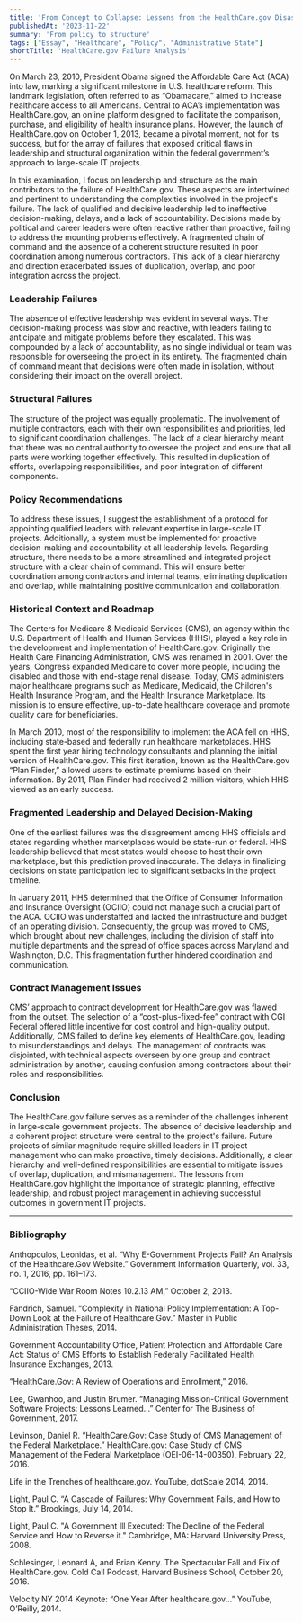 ```yaml
---
title: 'From Concept to Collapse: Lessons from the HealthCare.gov Disaster'
publishedAt: '2023-11-22'
summary: 'From policy to structure'
tags: ["Essay", "Healthcare", "Policy", "Administrative State"]
shortTitle: 'HealthCare.gov Failure Analysis'
---
```


On March 23, 2010, President Obama signed the Affordable Care Act (ACA) into law, marking a significant milestone in U.S. healthcare reform. This landmark legislation, often referred to as “Obamacare,” aimed to increase healthcare access to all Americans. Central to ACA’s implementation was HealthCare.gov, an online platform designed to facilitate the comparison, purchase, and eligibility of health insurance plans. However, the launch of HealthCare.gov on October 1, 2013, became a pivotal moment, not for its success, but for the array of failures that exposed critical flaws in leadership and structural organization within the federal government’s approach to large-scale IT projects.

In this examination, I focus on leadership and structure as the main contributors to the failure of HealthCare.gov. These aspects are intertwined and pertinent to understanding the complexities involved in the project's failure. The lack of qualified and decisive leadership led to ineffective decision-making, delays, and a lack of accountability. Decisions made by political and career leaders were often reactive rather than proactive, failing to address the mounting problems effectively. A fragmented chain of command and the absence of a coherent structure resulted in poor coordination among numerous contractors. This lack of a clear hierarchy and direction exacerbated issues of duplication, overlap, and poor integration across the project.

### Leadership Failures

The absence of effective leadership was evident in several ways. The decision-making process was slow and reactive, with leaders failing to anticipate and mitigate problems before they escalated. This was compounded by a lack of accountability, as no single individual or team was responsible for overseeing the project in its entirety. The fragmented chain of command meant that decisions were often made in isolation, without considering their impact on the overall project.

### Structural Failures

The structure of the project was equally problematic. The involvement of multiple contractors, each with their own responsibilities and priorities, led to significant coordination challenges. The lack of a clear hierarchy meant that there was no central authority to oversee the project and ensure that all parts were working together effectively. This resulted in duplication of efforts, overlapping responsibilities, and poor integration of different components.

### Policy Recommendations

To address these issues, I suggest the establishment of a protocol for appointing qualified leaders with relevant expertise in large-scale IT projects. Additionally, a system must be implemented for proactive decision-making and accountability at all leadership levels. Regarding structure, there needs to be a more streamlined and integrated project structure with a clear chain of command. This will ensure better coordination among contractors and internal teams, eliminating duplication and overlap, while maintaining positive communication and collaboration.

### Historical Context and Roadmap

The Centers for Medicare & Medicaid Services (CMS), an agency within the U.S. Department of Health and Human Services (HHS), played a key role in the development and implementation of HealthCare.gov. Originally the Health Care Financing Administration, CMS was renamed in 2001. Over the years, Congress expanded Medicare to cover more people, including the disabled and those with end-stage renal disease. Today, CMS administers major healthcare programs such as Medicare, Medicaid, the Children's Health Insurance Program, and the Health Insurance Marketplace. Its mission is to ensure effective, up-to-date healthcare coverage and promote quality care for beneficiaries.

In March 2010, most of the responsibility to implement the ACA fell on HHS, including state-based and federally run healthcare marketplaces. HHS spent the first year hiring technology consultants and planning the initial version of HealthCare.gov. This first iteration, known as the HealthCare.gov “Plan Finder,” allowed users to estimate premiums based on their information. By 2011, Plan Finder had received 2 million visitors, which HHS viewed as an early success.

### Fragmented Leadership and Delayed Decision-Making

One of the earliest failures was the disagreement among HHS officials and states regarding whether marketplaces would be state-run or federal. HHS leadership believed that most states would choose to host their own marketplace, but this prediction proved inaccurate. The delays in finalizing decisions on state participation led to significant setbacks in the project timeline.

In January 2011, HHS determined that the Office of Consumer Information and Insurance Oversight (OCIIO) could not manage such a crucial part of the ACA. OCIIO was understaffed and lacked the infrastructure and budget of an operating division. Consequently, the group was moved to CMS, which brought about new challenges, including the division of staff into multiple departments and the spread of office spaces across Maryland and Washington, D.C. This fragmentation further hindered coordination and communication.

### Contract Management Issues

CMS’ approach to contract development for HealthCare.gov was flawed from the outset. The selection of a “cost-plus-fixed-fee” contract with CGI Federal offered little incentive for cost control and high-quality output. Additionally, CMS failed to define key elements of HealthCare.gov, leading to misunderstandings and delays. The management of contracts was disjointed, with technical aspects overseen by one group and contract administration by another, causing confusion among contractors about their roles and responsibilities.

### Conclusion

The HealthCare.gov failure serves as a reminder of the challenges inherent in large-scale government projects. The absence of decisive leadership and a coherent project structure were central to the project's failure. Future projects of similar magnitude require skilled leaders in IT project management who can make proactive, timely decisions. Additionally, a clear hierarchy and well-defined responsibilities are essential to mitigate issues of overlap, duplication, and mismanagement. The lessons from HealthCare.gov highlight the importance of strategic planning, effective leadership, and robust project management in achieving successful outcomes in government IT projects.

---

### Bibliography

Anthopoulos, Leonidas, et al. “Why E-Government Projects Fail? An Analysis of the Healthcare.Gov Website.” Government Information Quarterly, vol. 33, no. 1, 2016, pp. 161–173.

“CCIIO-Wide War Room Notes 10.2.13 AM,” October 2, 2013.

Fandrich, Samuel. “Complexity in National Policy Implementation: A Top-Down Look at the Failure of Healthcare.Gov.” Master in Public Administration Theses, 2014.

Government Accountability Office, Patient Protection and Affordable Care Act: Status of CMS Efforts to Establish Federally Facilitated Health Insurance Exchanges, 2013.

“HealthCare.Gov: A Review of Operations and Enrollment,” 2016.

Lee, Gwanhoo, and Justin Brumer. “Managing Mission-Critical Government Software Projects: Lessons Learned...” Center for The Business of Government, 2017.

Levinson, Daniel R. “HealthCare.Gov: Case Study of CMS Management of the Federal Marketplace.” HealthCare.gov: Case Study of CMS Management of the Federal Marketplace (OEI-06-14-00350), February 22, 2016.

Life in the Trenches of healthcare.gov. YouTube, dotScale 2014, 2014.

Light, Paul C. “A Cascade of Failures: Why Government Fails, and How to Stop It.” Brookings, July 14, 2014.

Light, Paul C. "A Government Ill Executed: The Decline of the Federal Service and How to Reverse it." Cambridge, MA: Harvard University Press, 2008.

Schlesinger, Leonard A, and Brian Kenny. The Spectacular Fall and Fix of HealthCare.gov. Cold Call Podcast, Harvard Business School, October 20, 2016.

Velocity NY 2014 Keynote: “One Year After healthcare.gov...” YouTube, O’Reilly, 2014.